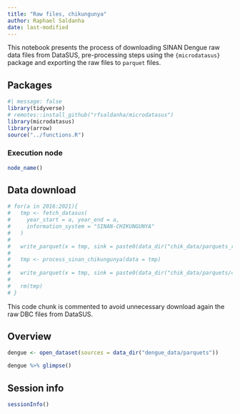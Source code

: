 ```yaml
---
title: "Raw files, chikungunya"
author: Raphael Saldanha
date: last-modified
---
```


This notebook presents the process of downloading SINAN Dengue raw data files from DataSUS, pre-processing steps using the `{microdatasus}` package and exporting the raw files to `parquet` files.

## Packages

```r
#| message: false
library(tidyverse)
# remotes::install_github("rfsaldanha/microdatasus")
library(microdatasus)
library(arrow)
source("../functions.R")
```

### Execution node

```r
node_name()
```

## Data download

```r
# for(a in 2016:2021){
#   tmp <- fetch_datasus(
#     year_start = a, year_end = a,
#     information_system = "SINAN-CHIKUNGUNYA"
#   )
# 
#   write_parquet(x = tmp, sink = paste0(data_dir("chik_data/parquets_raw/raw_chik_"),a, ".parquet"))
# 
#   tmp <- process_sinan_chikungunya(data = tmp)
# 
#   write_parquet(x = tmp, sink = paste0(data_dir("chik_data/parquets/chik_"), a, ".parquet"))
# 
#   rm(tmp)
# }
```

::: callout-warning
This code chunk is commented to avoid unnecessary download again the raw DBC files from DataSUS.
:::

## Overview

```r
dengue <- open_dataset(sources = data_dir("dengue_data/parquets"))
```

```r
dengue %>% glimpse()
```

## Session info

```r
sessionInfo()
```
